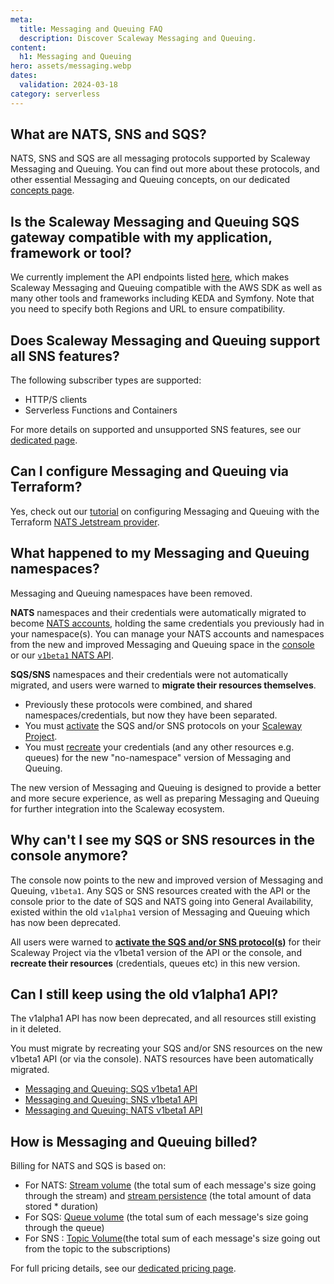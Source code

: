 ```yaml
---
meta:
  title: Messaging and Queuing FAQ
  description: Discover Scaleway Messaging and Queuing.
content:
  h1: Messaging and Queuing
hero: assets/messaging.webp
dates:
  validation: 2024-03-18
category: serverless
---
```


## What are NATS, SNS and SQS?

NATS, SNS and SQS are all messaging protocols supported by Scaleway Messaging and Queuing. You can find out more about these protocols, and other essential Messaging and Queuing concepts, on our dedicated [concepts page](/serverless/messaging/concepts/).

## Is the Scaleway Messaging and Queuing SQS gateway compatible with my application, framework or tool?

We currently implement the API endpoints listed [here](/serverless/messaging/reference-content/sqs-support/), which makes Scaleway Messaging and Queuing compatible with the AWS SDK as well as many other tools and frameworks including KEDA and Symfony. Note that you need to specify both Regions and URL to ensure compatibility.

## Does Scaleway Messaging and Queuing support all SNS features?

The following subscriber types are supported:
- HTTP/S clients
- Serverless Functions and Containers

For more details on supported and unsupported SNS features, see our [dedicated page](/serverless/messaging/reference-content/sns-support/).

## Can I configure Messaging and Queuing via Terraform?

Yes, check out our [tutorial](https://registry.terraform.io/providers/scaleway/scaleway/latest/docs/guides/mnq_with_nats_terraform_provider) on configuring Messaging and Queuing with the Terraform [NATS Jetstream provider](https://registry.terraform.io/providers/nats-io/jetstream/latest/docs).

## What happened to my Messaging and Queuing namespaces?

Messaging and Queuing namespaces have been removed.

**NATS** namespaces and their credentials were automatically migrated to become [NATS accounts](/serverless/messaging/concepts/#nats-account), holding the same credentials you previously had in your namespace(s). You can manage your NATS accounts and namespaces from the new and improved Messaging and Queuing space in the [console](https://console.scaleway.com/) or our [`v1beta1` NATS API](https://www.scaleway.com/en/developers/api/messaging-and-queuing/nats-api/).

**SQS/SNS** namespaces and their credentials were not automatically migrated, and users were warned to **migrate their resources themselves**.
- Previously these protocols were combined, and shared namespaces/credentials, but now they have been separated.
- You must [activate](/serverless/messaging/how-to/get-started/#how-to-activate-sqs-or-sns) the SQS and/or SNS protocols on your [Scaleway Project](/identity-and-access-management/organizations-and-projects/concepts/#project).
- You must [recreate](/serverless/messaging/how-to/create-credentials/) your credentials (and any other resources e.g. queues) for the new "no-namespace" version of Messaging and Queuing.

The new version of Messaging and Queuing is designed to provide a better and more secure experience, as well as preparing Messaging and Queuing for further integration into the Scaleway ecosystem.

## Why can't I see my SQS or SNS resources in the console anymore?

The console now points to the new and improved version of Messaging and Queuing, `v1beta1`. Any SQS or SNS resources created with the API or the console prior to the date of SQS and NATS going into General Availability, existed within the old `v1alpha1` version of Messaging and Queuing which has now been deprecated.

All users were warned to **[activate the SQS and/or SNS protocol(s)](/serverless/messaging/how-to/get-started/#how-to-activate-sqs-or-sns)** for their Scaleway Project via the v1beta1 version of the API or the console, and **recreate their resources** (credentials, queues etc) in this new version.

## Can I still keep using the old v1alpha1 API?

The v1alpha1 API has now been deprecated, and all resources still existing in it deleted.

You must migrate by recreating your SQS and/or SNS resources on the new v1beta1 API (or via the console). NATS resources have been automatically migrated.

- [Messaging and Queuing: SQS v1beta1 API](https://www.scaleway.com/en/developers/api/messaging-and-queuing/sqs-api/)
- [Messaging and Queuing: SNS v1beta1 API](https://www.scaleway.com/en/developers/api/messaging-and-queuing/sns-api/)
- [Messaging and Queuing: NATS v1beta1 API](https://www.scaleway.com/en/developers/api/messaging-and-queuing/nats-api/)

## How is Messaging and Queuing billed?

Billing for NATS and SQS is based on:

- For NATS: [Stream volume](/serverless/messaging/concepts/#stream-volume) (the total sum of each message's size going through the stream) and [stream persistence](/serverless/messaging/concepts/#stream-persistence) (the total amount of data stored * duration)
- For SQS: [Queue volume](/serverless/messaging/concepts/#queue-volume) (the total sum of each message's size going through the queue)
- For SNS : [Topic Volume](/serverless/messaging/concepts/#queue-volume)(the total sum of each message's size going out from the topic to the subscriptions)

For full pricing details, see our [dedicated pricing page](https://www.scaleway.com/en/pricing/).
